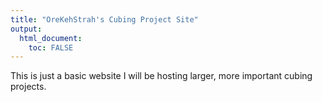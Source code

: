 ---
title: "OreKehStrah's Cubing Project Site"
output: 
  html_document:
    toc: FALSE
---

This is just a basic website I will be hosting larger, more important cubing projects.










